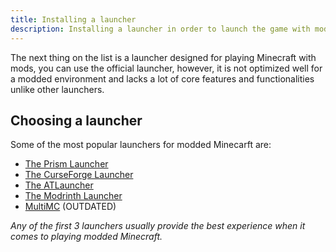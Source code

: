 ---
title: Installing a launcher
description: Installing a launcher in order to launch the game with mods.
---

The next thing on the list is a launcher designed for playing Minecraft with mods, you can use the official launcher, however,
it is not optimized well for a modded environment and lacks a lot of core features and functionalities unlike other launchers.

## Choosing a launcher

Some of the most popular launchers for modded Minecarft are:

- [The Prism Launcher](https://prismlauncher.org/)
- [The CurseForge Launcher](https://curseforge.com/)
- [The ATLauncher](https://atlauncher.com/)
- [The Modrinth Launcher](https://modrinth.com/app)
- [MultiMC](https://multimc.org/) (OUTDATED)

*Any of the first 3 launchers usually provide the best experience when it comes to playing modded Minecraft.*
